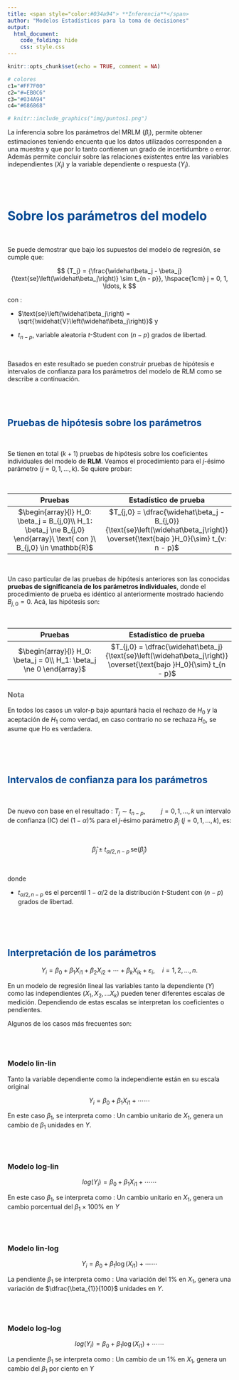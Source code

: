 ```yaml
---
title: <span style="color:#034a94"> **Inferencia**</span>
author: "Modelos Estadísticos para la toma de decisiones"
output:
  html_document:
    code_folding: hide
    css: style.css
---
```



```r
knitr::opts_chunk$set(echo = TRUE, comment = NA)

# colores
c1="#FF7F00"
c2="#=EB0C6"
c3="#034A94"
c4="#686868"

```

```r
# knitr::include_graphics("img/puntos1.png")
```


La inferencia sobre los parámetros del MRLM  ($\beta_{i}$), permite obtener estimaciones teniendo encuenta que los datos utilizados corresponden a una muestra y que por lo tanto contienen un grado de incertidumbre o error. Además permite concluir sobre las relaciones existentes entre las variables independientes ($X_i$) y la variable dependiente o respuesta ($Y_i$). 

<br/> <br/>


# <span style="color:#034a94">**Sobre los parámetros del modelo**</span>

</br>

Se puede demostrar que bajo los supuestos del modelo de regresión, se cumple que:

$$
{T_j} = {\frac{\widehat\beta_j - \beta_j}{\text{se}\left(\widehat\beta_j\right)} \sim t_{n - p}}, \hspace{1cm} j = 0, 1, \ldots, k
$$

con :

* $\text{se}\left(\widehat\beta_j\right) = \sqrt{\widehat{V}\left(\widehat\beta_j\right)}$ y 

* ${t_{n - p}}$, variable aleatoria $t$-Student con $(n-p)$ grados de libertad.

</br>

Basados en este resultado se pueden construir pruebas de hipótesis e intervalos de confianza para los parámetros del modelo de RLM como se describe a continuación.

</br></br>

## <span style="color:#034a94">**Pruebas de hipótesis sobre los parámetros**</span>

</br>

<div class="content-box-blue">

Se tienen en total $(k + 1)$ pruebas de hipótesis sobre los coeficientes individuales del modelo de **RLM**. Veamos el procedimiento para el $j$-ésimo parámetro ($j = 0, 1, \ldots, k$). Se quiere probar:

</br>


| Pruebas                                   | Estadístico de prueba                                |
|:-----------------------------------------:|:----------------------------------------------------:|
|$\begin{array}{l} H_0: \beta_j = B_{j,0}\\ H_1: \beta_j \ne B_{j,0} \end{array}\ \text{ con }\ B_{j,0} \in \mathbb{R}$     | $T_{j,0} = \dfrac{\widehat\beta_j - B_{j,0}}{\text{se}\left(\widehat\beta_j\right)} \overset{\text{bajo }H_0}{\sim} t_{v: n - p}$ |

</br>

Un caso particular de las pruebas de hipótesis anteriores son las conocidas **pruebas de significancia de los parámetros individuales**, donde el procedimiento de prueba es idéntico al anteriormente mostrado haciendo $B_{j,0} = 0$. Acá, las hipótesis son:

</br>

| Pruebas                                   | Estadístico de prueba                                |
|:-----------------------------------------:|:----------------------------------------------------:|
|$\begin{array}{l} H_0: \beta_j = 0\\ H_1: \beta_j \ne 0 \end{array}$  | $T_{j,0} = \dfrac{\widehat\beta_j}{\text{se}\left(\widehat\beta_j\right)} \overset{\text{bajo }H_0}{\sim} t_{n - p}$ |

</div>


<div class="content-box-gray">
### <span style="color:#686868"> **Nota**</span>

En todos los casos un valor-p bajo apuntará hacia el rechazo de $H_0$ y la aceptación de $H_1$ como verdad, en caso contrario no se rechaza $H_0$, se asume que Ho es verdadera.
</div>

</br></br></br>

## <span style="color:#034a94">**Intervalos de confianza para los parámetros**</span>

</br>

De nuevo con base en el resultado : $T_j  \sim t_{n - p}, \hspace{1cm} j = 0, 1, \ldots, k$ un intervalo de confianza (IC) del ${(1 - \alpha)\%}$ para el $j$-ésimo parámetro ${\beta_j}$ ($j = 0, 1, \ldots, k$), es:

</br>

<div class="content-box-blue">
$$
\widehat\beta_j \pm t_{\alpha/2, n - p}\, \text{se}\left(\widehat\beta_j\right)
$$
</div>

</br>

donde 

* ${t_{\alpha/2, n - p}}$ es el percentil $1 - \alpha/2$ de la distribución $t$-Student con $(n - p)$ grados de libertad.

</br></br></br>


## <span style="color:#034a94">**Interpretación de los parámetros**</span>



$$
Y_i = \beta_0 + \beta_1X_{i1} + \beta_2X_{i2} + \cdots+ \beta_kX_{ik} + \varepsilon_i, \quad i = 1, 2, \ldots, n.
$$ 

En un modelo de regresión lineal las variables tanto la dependiente ($Y$) como las independientes ($X_1,X_2, \dots X_k$) pueden tener diferentes escalas de medición. Dependiendo de estas escalas se interpretan los coeficientes o pendientes.


Algunos de los casos más frecuentes son:

</br></br>

<div class="content-box-blue">

### **Modelo lin-lin**

Tanto la variable dependiente como la independiente están en su escala original

$$
Y_i = \beta_0 + \beta_1X_{i1} + \cdots  \cdots 
$$ 

En este caso $\beta_{1}$, se interpreta como : Un cambio unitario de $X_1$, genera un cambio de $\beta_{1}$ unidades en $Y$.  
</div>

</br></br>

<div class="content-box-blue">
### **Modelo log-lin**

$$
log{(Y_i)} = \beta_0 + \beta_1X_{i1} + \cdots  \cdots 
$$ 

En este caso $\beta_{1}$, se interpreta como : Un cambio unitario en $X_1$, genera un cambio porcentual del $\beta_{1} \times 100 \%$ en $Y$  
</div>

</br></br>

<div class="content-box-blue">
### **Modelo lin-log**



$$
Y_i= \beta_0 + \beta_1 \log{(X_{i1})} +\cdots  \cdots 
$$

La pendiente $\beta_{1}$ se interpreta como : Una variación del 1% en  $X_1$, genera una variación de  $\dfrac{\beta_{1}}{100}$ unidades en $Y$.

</div>

</br></br>

<div class="content-box-blue">

### **Modelo log-log**


$$
log{(Y_i)} = \beta_0 + \beta_1 \log{(X_{i1})} +  \cdots  \cdots 
$$ 


La pendiente $\beta_{1}$ se interpreta como : Un cambio de un 1% en $X_1$, genera un cambio del $\beta_{1}$ por ciento en $Y$
</div>

</br></br></br></br>
